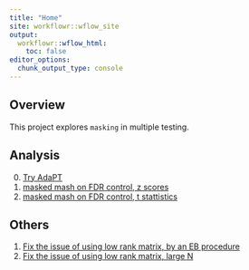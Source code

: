 ```yaml
---
title: "Home"
site: workflowr::wflow_site
output:
  workflowr::wflow_html:
    toc: false
editor_options:
  chunk_output_type: console
---
```


## Overview

This project explores `masking` in multiple testing.

## Analysis

0. [Try AdaPT](tryAdaPT.html)
1. [masked mash on FDR control, z scores](maskedmashFDR.html)
2. [masked mash on FDR control, t stattistics](maskedmashFDR_simu_t.html)


## Others

1. [Fix the issue of using low rank matrix, by an EB procedure](mashFIX.html)
2. [Fix the issue of using low rank matrix, large N](mashfixLargeN.html)
